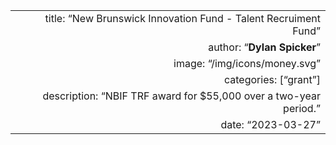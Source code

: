 ---
  title: "New Brunswick Innovation Fund - Talent Recruiment Fund"
  author: "**Dylan Spicker**"
  image: "/img/icons/money.svg"
  categories: ["grant"]
  description: "NBIF TRF award for $55,000 over a two-year period."
  date: "2023-03-27"
---  